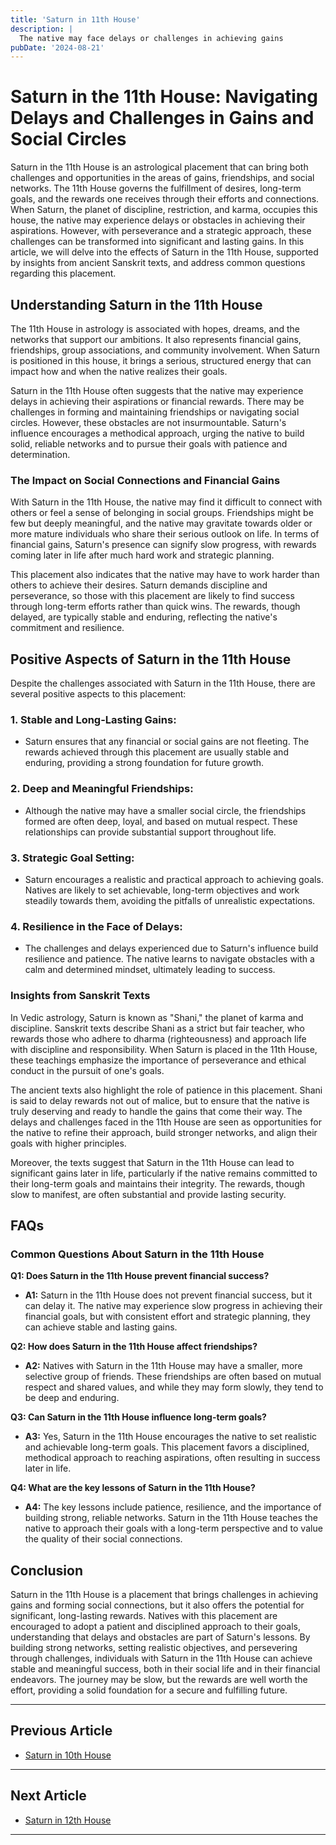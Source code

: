 ```yaml
---
title: 'Saturn in 11th House'
description: |
  The native may face delays or challenges in achieving gains
pubDate: '2024-08-21'
---
```


# Saturn in the 11th House: Navigating Delays and Challenges in Gains and Social Circles

Saturn in the 11th House is an astrological placement that can bring both challenges and opportunities in the areas of gains, friendships, and social networks. The 11th House governs the fulfillment of desires, long-term goals, and the rewards one receives through their efforts and connections. When Saturn, the planet of discipline, restriction, and karma, occupies this house, the native may experience delays or obstacles in achieving their aspirations. However, with perseverance and a strategic approach, these challenges can be transformed into significant and lasting gains. In this article, we will delve into the effects of Saturn in the 11th House, supported by insights from ancient Sanskrit texts, and address common questions regarding this placement.

## Understanding Saturn in the 11th House

The 11th House in astrology is associated with hopes, dreams, and the networks that support our ambitions. It also represents financial gains, friendships, group associations, and community involvement. When Saturn is positioned in this house, it brings a serious, structured energy that can impact how and when the native realizes their goals.

Saturn in the 11th House often suggests that the native may experience delays in achieving their aspirations or financial rewards. There may be challenges in forming and maintaining friendships or navigating social circles. However, these obstacles are not insurmountable. Saturn's influence encourages a methodical approach, urging the native to build solid, reliable networks and to pursue their goals with patience and determination.

### The Impact on Social Connections and Financial Gains

With Saturn in the 11th House, the native may find it difficult to connect with others or feel a sense of belonging in social groups. Friendships might be few but deeply meaningful, and the native may gravitate towards older or more mature individuals who share their serious outlook on life. In terms of financial gains, Saturn's presence can signify slow progress, with rewards coming later in life after much hard work and strategic planning.

This placement also indicates that the native may have to work harder than others to achieve their desires. Saturn demands discipline and perseverance, so those with this placement are likely to find success through long-term efforts rather than quick wins. The rewards, though delayed, are typically stable and enduring, reflecting the native's commitment and resilience.

## Positive Aspects of Saturn in the 11th House

Despite the challenges associated with Saturn in the 11th House, there are several positive aspects to this placement:

### 1. **Stable and Long-Lasting Gains:**
   - Saturn ensures that any financial or social gains are not fleeting. The rewards achieved through this placement are usually stable and enduring, providing a strong foundation for future growth.

### 2. **Deep and Meaningful Friendships:**
   - Although the native may have a smaller social circle, the friendships formed are often deep, loyal, and based on mutual respect. These relationships can provide substantial support throughout life.

### 3. **Strategic Goal Setting:**
   - Saturn encourages a realistic and practical approach to achieving goals. Natives are likely to set achievable, long-term objectives and work steadily towards them, avoiding the pitfalls of unrealistic expectations.

### 4. **Resilience in the Face of Delays:**
   - The challenges and delays experienced due to Saturn's influence build resilience and patience. The native learns to navigate obstacles with a calm and determined mindset, ultimately leading to success.

### Insights from Sanskrit Texts

In Vedic astrology, Saturn is known as "Shani," the planet of karma and discipline. Sanskrit texts describe Shani as a strict but fair teacher, who rewards those who adhere to dharma (righteousness) and approach life with discipline and responsibility. When Saturn is placed in the 11th House, these teachings emphasize the importance of perseverance and ethical conduct in the pursuit of one's goals.

The ancient texts also highlight the role of patience in this placement. Shani is said to delay rewards not out of malice, but to ensure that the native is truly deserving and ready to handle the gains that come their way. The delays and challenges faced in the 11th House are seen as opportunities for the native to refine their approach, build stronger networks, and align their goals with higher principles.

Moreover, the texts suggest that Saturn in the 11th House can lead to significant gains later in life, particularly if the native remains committed to their long-term goals and maintains their integrity. The rewards, though slow to manifest, are often substantial and provide lasting security.

## FAQs

### Common Questions About Saturn in the 11th House

**Q1: Does Saturn in the 11th House prevent financial success?**

   - **A1:** Saturn in the 11th House does not prevent financial success, but it can delay it. The native may experience slow progress in achieving their financial goals, but with consistent effort and strategic planning, they can achieve stable and lasting gains.

**Q2: How does Saturn in the 11th House affect friendships?**

   - **A2:** Natives with Saturn in the 11th House may have a smaller, more selective group of friends. These friendships are often based on mutual respect and shared values, and while they may form slowly, they tend to be deep and enduring.

**Q3: Can Saturn in the 11th House influence long-term goals?**

   - **A3:** Yes, Saturn in the 11th House encourages the native to set realistic and achievable long-term goals. This placement favors a disciplined, methodical approach to reaching aspirations, often resulting in success later in life.

**Q4: What are the key lessons of Saturn in the 11th House?**

   - **A4:** The key lessons include patience, resilience, and the importance of building strong, reliable networks. Saturn in the 11th House teaches the native to approach their goals with a long-term perspective and to value the quality of their social connections.

## Conclusion

Saturn in the 11th House is a placement that brings challenges in achieving gains and forming social connections, but it also offers the potential for significant, long-lasting rewards. Natives with this placement are encouraged to adopt a patient and disciplined approach to their goals, understanding that delays and obstacles are part of Saturn's lessons. By building strong networks, setting realistic objectives, and persevering through challenges, individuals with Saturn in the 11th House can achieve stable and meaningful success, both in their social life and in their financial endeavors. The journey may be slow, but the rewards are well worth the effort, providing a solid foundation for a secure and fulfilling future.

---

## Previous Article
- [Saturn in 10th House](/blogs-md/0607_Saturn_in_Houses/060710_Saturn_in_10th_House.mdx)

---

## Next Article
- [Saturn in 12th House](/blogs-md/0607_Saturn_in_Houses/060712_Saturn_in_12th_House.mdx)

---
